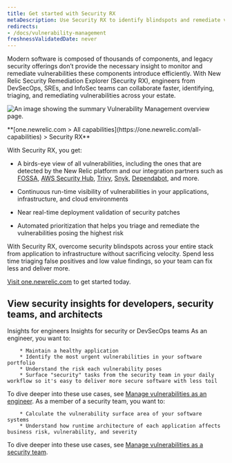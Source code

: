 ```yaml
---
title: Get started with Security RX 
metaDescription: Use Security RX to identify blindspots and remediate vulnerabilities.
redirects:
- /docs/vulnerability-management
freshnessValidatedDate: never
---
```


Modern software is composed of thousands of components, and legacy security offerings don’t provide the necessary insight to monitor and remediate vulnerabilities these components introduce efficiently. With New Relic Security Remediation Explorer (Security RX), engineers from DevSecOps, SREs, and InfoSec teams can collaborate faster, identifying, triaging, and remediating vulnerabilities across your estate.

<img
  title="Vulnerability Management overview"
  alt="An image showing the summary Vulnerability Management overview page."
  src="/images/security_screenshot-full_security-overview.webp"
/>

<figcaption>
  <DNT>
    **[one.newrelic.com > All capabilities](https://one.newrelic.com/all-capabilities) > Security RX**
  </DNT>
</figcaption>

With Security RX, you get:

* A birds-eye view of all vulnerabilities, including the ones that are detected by the New Relic platform and our integration partners such as [FOSSA](docs/vulnerability-management/integrations/fossa/), [AWS Security Hub](docs/vulnerability-management/integrations/aws/), [Trivy](/docs/vulnerability-management/integrations/trivy), [Snyk](docs/vulnerability-management/integrations/snyk/), [Dependabot](install/vm/), and more.

* Continuous run-time visibility of vulnerabilities in your applications, infrastructure, and cloud environments

* Near real-time deployment validation of security patches 

* Automated prioritization that helps you triage and remediate the vulnerabilities posing the highest risk

With Security RX, overcome security blindspots across your entire stack from application to infrastructure  without sacrificing velocity. Spend less time triaging false positives and low value findings, so your team can fix less and deliver more.

[Visit one.newrelic.com](https://one.newrelic.com/vulnerability-management) to get started today.


## View security insights for developers, security teams, and architects

<Tabs>
  <TabsBar>
    <TabsBarItem id="developer-insights">Insights for engineers</TabsBarItem>
    <TabsBarItem id="security-dev-insights">Insights for security or DevSecOps teams</TabsBarItem>
  </TabsBar>

  <TabsPages>
    <TabsPageItem id="developer-insights">
As an engineer, you want to:

        * Maintain a healthy application
        * Identify the most urgent vulnerabilities in your software portfolio
        * Understand the risk each vulnerability poses
        * Surface "security" tasks from the security team in your daily workflow so it's easy to deliver more secure software with less toil

To dive deeper into these use cases, see [Manage vulnerabilities as an engineer](/docs/vulnerability-management/dev-workflow/).
    </TabsPageItem>
    <TabsPageItem id="security-dev-insights">
As a member of a security team, you want to:

        * Calculate the vulnerability surface area of your software systems
        * Understand how runtime architecture of each application affects business risk, vulnerability, and severity

To dive deeper into these use cases, see [Manage vulnerabilities as a security team](/docs/vulnerability-management/security-workflow).
    </TabsPageItem>
  </TabsPages>
</Tabs>


